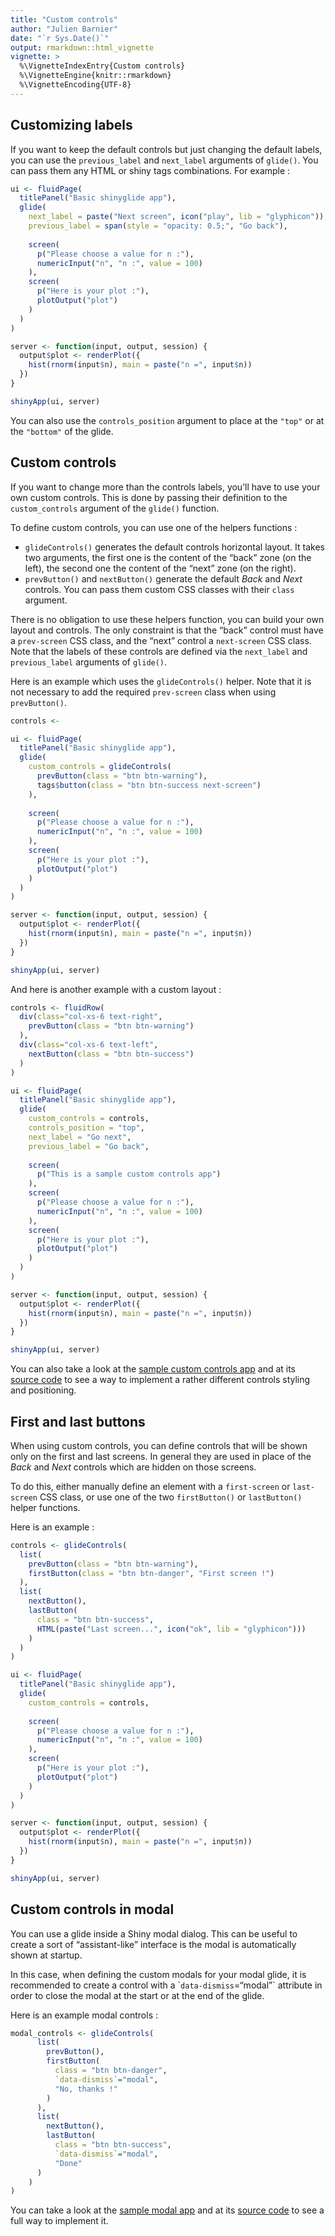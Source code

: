 ```yaml
---
title: "Custom controls"
author: "Julien Barnier"
date: "`r Sys.Date()`"
output: rmarkdown::html_vignette
vignette: >
  %\VignetteIndexEntry{Custom controls}
  %\VignetteEngine{knitr::rmarkdown}
  %\VignetteEncoding{UTF-8}
---
```


## Customizing labels

If you want to keep the default controls but just changing the default labels, you can use the `previous_label` and `next_label` arguments of `glide()`. You can pass them any HTML or shiny tags combinations. For example :

```r
ui <- fluidPage(
  titlePanel("Basic shinyglide app"),
  glide(
    next_label = paste("Next screen", icon("play", lib = "glyphicon")),
    previous_label = span(style = "opacity: 0.5;", "Go back"),
    
    screen(
      p("Please choose a value for n :"),
      numericInput("n", "n :", value = 100)
    ),
    screen(
      p("Here is your plot :"),
      plotOutput("plot")
    )
  )
)

server <- function(input, output, session) {
  output$plot <- renderPlot({
    hist(rnorm(input$n), main = paste("n =", input$n))
  })
}

shinyApp(ui, server)
```

You can also use the `controls_position` argument to place at the `"top"` or at the `"bottom"` of the glide.


## Custom controls

If you want to change more than the controls labels, you'll have to use your own custom controls. This is done by passing their definition to the `custom_controls` argument of the `glide()` function.

To define custom controls, you can use one of the helpers functions :

- `glideControls()` generates the default controls horizontal layout. It takes two arguments, the first one is the content of the "back" zone (on the left), the second one the content of the "next" zone (on the right).
- `prevButton()` and `nextButton()` generate the default *Back* and *Next* controls. You can pass them custom CSS classes with their `class` argument.

There is no obligation to use these helpers function, you can build your own layout and controls. The only constraint is that the "back" control must have a `prev-screen` CSS class, and the "next" control a `next-screen` CSS class. Note that the labels of these controls are defined via the `next_label` and `previous_label` arguments of `glide()`.

Here is an example which uses the `glideControls()` helper. Note that it is not necessary to add the required `prev-screen` class when using `prevButton()`.

```r
controls <- 

ui <- fluidPage(
  titlePanel("Basic shinyglide app"),
  glide(
    custom_controls = glideControls(
      prevButton(class = "btn btn-warning"),
      tags$button(class = "btn btn-success next-screen")
    ),
    
    screen(
      p("Please choose a value for n :"),
      numericInput("n", "n :", value = 100)
    ),
    screen(
      p("Here is your plot :"),
      plotOutput("plot")
    )
  )
)

server <- function(input, output, session) {
  output$plot <- renderPlot({
    hist(rnorm(input$n), main = paste("n =", input$n))
  })
}

shinyApp(ui, server)
```

And here is another example with a custom layout :

```r
controls <- fluidRow(
  div(class="col-xs-6 text-right",
    prevButton(class = "btn btn-warning")
  ),
  div(class="col-xs-6 text-left",
    nextButton(class = "btn btn-success")
  )
)

ui <- fluidPage(
  titlePanel("Basic shinyglide app"),
  glide(
    custom_controls = controls,
    controls_position = "top",
    next_label = "Go next",
    previous_label = "Go back",
    
    screen(
      p("This is a sample custom controls app")
    ),
    screen(
      p("Please choose a value for n :"),
      numericInput("n", "n :", value = 100)
    ),
    screen(
      p("Here is your plot :"),
      plotOutput("plot")
    )
  )
)

server <- function(input, output, session) {
  output$plot <- renderPlot({
    hist(rnorm(input$n), main = paste("n =", input$n))
  })
}

shinyApp(ui, server)
```

You can also take a look at the [sample custom controls app](https://data.nozav.org/app/shinyglide/04_custom_controls/
) and at its [source code](https://github.com/juba/shinyglide/blob/master/inst/examples/04_custom_controls/app.R) to see a way to implement a rather different controls styling and positioning.


## First and last buttons

When using custom controls, you can define controls that will be shown only on the first and last screens. In general they are used in place of the *Back* and *Next* controls which are hidden on those screens.

To do this, either manually define an element with a `first-screen` or `last-screen` CSS class, or use one of the two `firstButton()` or `lastButton()` helper functions.

Here is an example :

```r
controls <- glideControls(
  list(
    prevButton(class = "btn btn-warning"),
    firstButton(class = "btn btn-danger", "First screen !")
  ),
  list(
    nextButton(),
    lastButton(
      class = "btn btn-success", 
      HTML(paste("Last screen...", icon("ok", lib = "glyphicon")))
    )
  )
)

ui <- fluidPage(
  titlePanel("Basic shinyglide app"),
  glide(
    custom_controls = controls,
    
    screen(
      p("Please choose a value for n :"),
      numericInput("n", "n :", value = 100)
    ),
    screen(
      p("Here is your plot :"),
      plotOutput("plot")
    )
  )
)

server <- function(input, output, session) {
  output$plot <- renderPlot({
    hist(rnorm(input$n), main = paste("n =", input$n))
  })
}

shinyApp(ui, server)
```


## Custom controls in modal

You can use a glide inside a Shiny modal dialog. This can be useful to create a sort of "assistant-like" interface is the modal is automatically shown at startup.

In this case, when defining the custom modals for your modal glide, it is recommended to create a control with a ```data-dismiss``="modal"` attribute in order to close the modal at the start or at the end of the glide.

Here is an example modal controls :

```r
modal_controls <- glideControls(
      list(
        prevButton(),
        firstButton(
          class = "btn btn-danger",
          `data-dismiss`="modal",
          "No, thanks !"
        )
      ),
      list(
        nextButton(),
        lastButton(
          class = "btn btn-success",
          `data-dismiss`="modal",
          "Done"
      )
    )
)
```


You can take a look at the [sample modal app](https://data.nozav.org/app/shinyglide/03_modal/) and at its [source code](https://github.com/juba/shinyglide/blob/master/inst/examples/03_modal/app.R) to see a full way to implement it.



